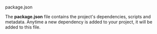 
<RawH3>package.json</RawH3>

The **package.json** file contains the project's dependencies, scripts and metadata. Anytime a new dependency is added to your project, it will be added to this file.
